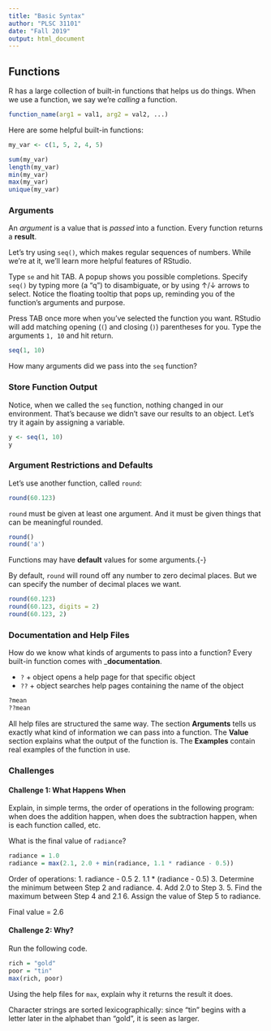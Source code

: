 ```yaml
---
title: "Basic Syntax"
author: "PLSC 31101"
date: "Fall 2019"
output: html_document
---
```


## Functions

R has a large collection of built-in functions that helps us do things. When we use a function, we say we're _calling_ a function.

```r
function_name(arg1 = val1, arg2 = val2, ...)
```

Here are some helpful built-in functions:

```r
my_var <- c(1, 5, 2, 4, 5)

sum(my_var)
length(my_var)
min(my_var)
max(my_var)
unique(my_var)
```

### Arguments

An *argument* is a value that is *passed* into a function. Every function returns a **result**.

Let’s try using `seq()`, which makes regular sequences of numbers. While we’re at it, we'll learn more helpful features of RStudio. 

Type `se` and hit TAB. A popup shows you possible completions. Specify `seq()` by typing more (a "q") to disambiguate, or by using ↑/↓ arrows to select. Notice the floating tooltip that pops up, reminding you of the function’s arguments and purpose. 

Press TAB once more when you’ve selected the function you want. RStudio will add matching opening (`(`) and closing (`)`) parentheses for you. Type the arguments `1, 10` and hit return.

```r
seq(1, 10)
```

How many arguments did we pass into the `seq` function?

### Store Function Output

Notice, when we called the `seq` function, nothing changed in our environment. That's because we didn't save our results to an object. Let's try it again by assigning a variable.

```r
y <- seq(1, 10)
y
```

### Argument Restrictions and Defaults

Let's use another function, called `round`:

```r
round(60.123)
```

`round` must be given at least one argument. And it must be given things that can be meaningful rounded.

```r
round()
round('a')
```

Functions may have __default__ values for some arguments.{-}

By default, `round` will round off any number to zero decimal places. But we can specify the number of decimal places we want.

```r
round(60.123)
round(60.123, digits = 2)
round(60.123, 2)
```

### Documentation and Help Files

How do we know what kinds of arguments to pass into a function? Every built-in function comes with ___documentation__.

* `?` + object opens a help page for that specific object
* `??` + object searches help pages containing the name of the object

```r
?mean
??mean
```

All help files are structured the same way. The section __Arguments__ tells us exactly what kind of information we can pass into a function. The __Value__ section explains what the output of the function is. The __Examples__ contain real examples of the function in use.

### Challenges

#### Challenge 1: What Happens When {-}

Explain, in simple terms, the order of operations in the following program: when does the addition happen, when does the subtraction happen, when is each function called, etc.

What is the final value of `radiance`?

```r
radiance = 1.0
radiance = max(2.1, 2.0 + min(radiance, 1.1 * radiance - 0.5))
```

Order of operations:
1. radiance - 0.5
2. 1.1 * (radiance - 0.5)
3. Determine the minimum between Step 2 and radiance.
4. Add 2.0 to Step 3.
5. Find the maximum between Step 4 and 2.1
6. Assign the value of Step 5 to radiance.

Final value = 2.6

#### Challenge 2: Why? {-}

Run the following code.

```r
rich = "gold"
poor = "tin"
max(rich, poor)
```

Using the help files for `max`, explain why it returns the result it does.

Character strings are sorted lexicographically: since "tin" begins with a letter later in the alphabet than "gold", it is seen as larger.
